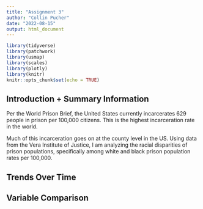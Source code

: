 ```yaml
---
title: "Assignment 3"
author: "Collin Pucher"
date: "2022-08-15"
output: html_document
---
```


```r
library(tidyverse)
library(patchwork)
library(usmap)
library(scales)
library(plotly)
library(knitr)
knitr::opts_chunk$set(echo = TRUE)
```

## Introduction + Summary Information

Per the World Prison Brief, the United States currently incarcerates 629 people in prison per 100,000 citizens. This is the highest incarceration rate in the world. 

Much of this incarceration goes on at the county level in the US. Using data from the Vera Institute of Justice, I am analyzing the racial disparities of prison populations, specifically among white and black prison population rates per 100,000.



## Trends Over Time




## Variable Comparison


